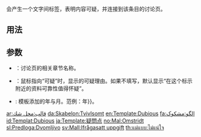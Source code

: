 <includeonly><!-- 在這裡加入模板的保護標識 --></includeonly><noinclude>{{template doc page viewed directly}}</noinclude>
<!-- 在本行下編輯模板說明 -->
会产生一个文字间标签，表明内容可疑，并连接到该条目的讨论页。
== 用法 ==
{{Tlx|可疑&nbsp;|讨论页章节&nbsp;|3=reason=这里填写可疑理由简要描述&nbsp;|4=date={{CURRENTYEAR}}年{{CURRENTMONTHNAME}}}}

== 参数 ==
*{{para|1}}：讨论页的相关章节名称。
*{{para|reason}}：鼠标指向“可疑”时，显示的可疑理由。如果不填写，默认显示“在这个标示附近的资料可靠性值得怀疑”。
*{{para|date}}: 模板添加的年与月。范例：{{para||date{{=}}{{CURRENTYEAR}}年{{CURRENTMONTHNAME}}}}。

{{内联标签}}

<includeonly>
[[Category:引用與查證維護模板|{{PAGENAME}}]]

[[ar:قالب:محل شك]]
[[da:Skabelon:Tvivlsomt]]
[[en:Template:Dubious]]
[[fa:الگو:مشکوک]]
[[id:Templat:Dubious]]
[[ja:Template:疑問点]]
[[no:Mal:Omstridt]]
[[sl:Predloga:Dvomljivo]]
[[sv:Mall:Ifrågasatt uppgift]]
[[th:แม่แบบ:ไม่แน่ใจ]]
</includeonly>